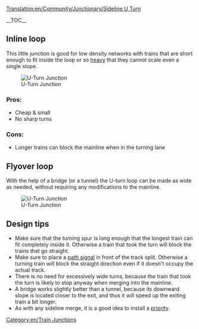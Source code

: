 [[Translation:en/Community/Junctionary/Sideline U Turn]]

{{en/Junctionsmenu}}

__TOC__


== Inline loop ==

This little junction is good for low density networks with trains that are short enough to fit inside the loop or so [[en/Archive/Manual/Settings/Advanced Settings/Vehicles#Weight_multiplier_for_freight_to_simulate_heavy_trains|heavy]] that they cannot scale even a single slope.

[[File:en/Mainline u turn.png|center|frame|U-Turn Junction]]

===Pros:===
*Cheap & small
*No sharp turns

===Cons:===
*Longer trains can block the mainline when in the turning lane

== Flyover loop ==

With the help of a bridge (or a tunnel) the U-turn loop can be made as wide as needed, without requiring any modifications to the mainline. 

[[File:en/Flyover-loop.png|center|frame|U-Turn Junction]]

== Design tips ==
* Make sure that the turning spur is long enough that the longest train can fit completely inside it. Otherwise a train that took the turn will block the trains that go straight.
* Make sure to place a [[en/Manual/Signals#Path_signals|path signal]] in front of the track split. Otherwise a turning train will block the straight direction even if it doesn't occupy the actual track. 
* There is no need for excessively wide turns, because the train that took the turn is likely to stop anyway when merging into the mainline.
* A bridge works slightly better than a tunnel, because its downward slope is located closer to the exit, and thus it will speed up the exiting train a bit longer.
* As with any sideline merge, it is a good idea to install a [[en/Community/Junctionary/Priority Merge|priority]].

[[Category:en/Train Junctions]]